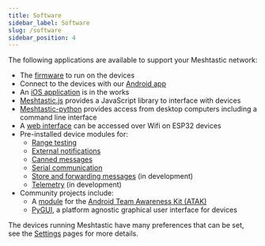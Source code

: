 ```yaml
---
title: Software
sidebar_label: Software
slug: /software
sidebar_position: 4
---
```


The following applications are available to support your Meshtastic network:

- The [firmware](/docs/software/device/device-firmware) to run on the devices
- Connect to the devices with our [Android app](/docs/software/android)
- An [iOS application](/docs/software/apple) is in the works
- [Meshtastic.js](/docs/software/js/getting-started) provides a JavaScript library to interface with devices
- [Meshtastic-python](/docs/software/python/python-installation) provides access from desktop computers including a command line interface
- A [web interface](/docs/software/web) can be accessed over Wifi on ESP32 devices
- Pre-installed device modules for:
  - [Range testing](/docs/software/modules/range-test-module)
  - [External notifications](/docs/software/modules/ext-notif-module)
  - [Canned messages](/docs/software/modules/canned-message-module)
  - [Serial communication](/docs/software/modules/serial-module)
  - [Store and forwarding messages](/docs/software/modules/store-forward-module) (in development)
  - [Telemetry](/docs/software/modules/telemetry-module) (in development)
- Community projects include:
  - A [module](/docs/software/community/community-atak) for the [Android Team Awareness Kit (ATAK)](https://play.google.com/store/apps/details?id=com.atakmap.app.civ)
  - [PyGUI](/docs/software/community/community-pygui), a platform agnostic graphical user interface for devices

The devices running Meshtastic have many preferences that can be set, see the [Settings](/docs/settings) pages for more details.
